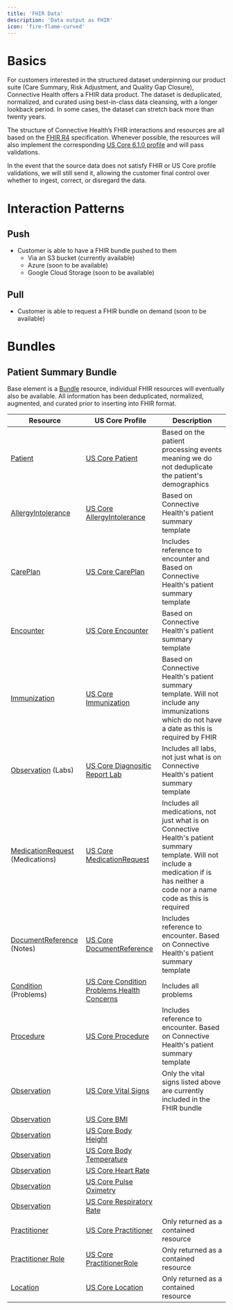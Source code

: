 ```yaml
---
title: 'FHIR Data'
description: 'Data output as FHIR'
icon: 'fire-flame-curved'
---
```


# Basics

For customers interested in the structured dataset underpinning our product suite (Care Summary, Risk Adjustment, and Quality Gap Closure), Connective Health offers a FHIR data product. The dataset is deduplicated, normalized, and curated using best-in-class data cleansing, with a longer lookback period. In some cases, the dataset can stretch back more than twenty years.

The structure of Connective Health’s FHIR interactions and resources are all based on the [FHIR R4](https://www.hl7.org/fhir/R4/) specification. Whenever possible, the resources will also implement the corresponding [US Core 6.1.0 profile](https://www.hl7.org/fhir/us/core/) and will pass validations.

In the event that the source data does not satisfy FHIR or US Core profile validations, we will still send it, allowing the customer final control over whether to ingest, correct, or disregard the data.


# Interaction Patterns

## Push

* Customer is able to have a FHIR bundle pushed to them
  * Via an S3 bucket (currently available)
  * Azure (soon to be available)
  * Google Cloud Storage (soon to be available)

## Pull

* Customer is able to request a FHIR bundle on demand (soon to be available)

# Bundles

## Patient Summary Bundle

Base element is a [Bundle](https://www.hl7.org/fhir/R4/bundle.html) resource, individual FHIR resources will eventually also be available. All information has been deduplicated, normalized, augmented, and curated prior to inserting into FHIR format.


| Resource                                                                              | US Core Profile                                                                                                                                    | Description                                                                                                                                                                            |
|---------------------------------------------------------------------------------------|----------------------------------------------------------------------------------------------------------------------------------------------------|----------------------------------------------------------------------------------------------------------------------------------------------------------------------------------------|
| [Patient](https://www.hl7.org/fhir/R4/patient.html)                                   | [US Core Patient](https://www.hl7.org/fhir/us/core/StructureDefinition-us-core-patient.html)                                                       | Based on the patient processing events meaning we do not deduplicate the patient's demographics                                                                                        |
| [AllergyIntolerance](https://www.hl7.org/fhir/R4/allergyintolerance.html)             | [US Core AllergyIntolerance](https://www.hl7.org/fhir/us/core/StructureDefinition-us-core-allergyintolerance.html)                                 | Based on Connective Health's patient summary template                                                                                                                                  |
| [CarePlan](https://www.hl7.org/fhir/R4/careplan.html)                                 | [US Core CarePlan](https://www.hl7.org/fhir/us/core/StructureDefinition-us-core-careplan.html)                                                     | Includes reference to encounter and Based on Connective Health's patient summary template                                                                                              |
| [Encounter](https://www.hl7.org/fhir/R4/encounter.html)                               | [US Core Encounter](https://www.hl7.org/fhir/us/core/StructureDefinition-us-core-encounter.html)                                                   | Based on Connective Health's patient summary template                                                                                                                                  |
| [Immunization](https://www.hl7.org/fhir/R4/immunization.html)                         | [US Core Immunization](https://www.hl7.org/fhir/us/core/StructureDefinition-us-core-immunization.html)                                             | Based on Connective Health's patient summary template. Will not include any immunizations which do not have a date as this is required by FHIR                                         |
| [Observation](https://www.hl7.org/fhir/R4/observation.html) (Labs)                    | [US Core Diagnositic Report Lab](https://www.hl7.org/fhir/us/core/StructureDefinition-us-core-diagnosticreport-lab.html)                           | Includes all labs, not just what is on Connective Health's patient summary template                                                                                                    |
| [MedicationRequest](https://www.hl7.org/fhir/R4/medicationrequest.html) (Medications) | [US Core MedicationRequest](https://www.hl7.org/fhir/us/core/StructureDefinition-us-core-medicationrequest.html)                                   | Includes all medications, not just what is on Connective Health's patient summary template. Will not include a medication if is has neither a code nor a name code as this is required |
| [DocumentReference](https://www.hl7.org/fhir/R4/documentreference.html) (Notes)       | [US Core DocumentReference](https://www.hl7.org/fhir/us/core/StructureDefinition-us-core-documentreference.html)                                   | Includes reference to encounter. Based on Connective Health's patient summary template                                                                                                 |
| [Condition](https://www.hl7.org/fhir/R4/condition.html) (Problems)                    | [US Core Condition Problems Health Concerns](https://www.hl7.org/fhir/us/core/StructureDefinition-us-core-condition-problems-health-concerns.html) | Includes all problems                                                                                                                                                                  |
| [Procedure](https://www.hl7.org/fhir/R4/procedure.html)                               | [US Core Procedure](https://www.hl7.org/fhir/us/core/StructureDefinition-us-core-procedure.html)                                                   | Includes reference to encounter. Based on Connective Health's patient summary template                                                                                                 |
| [Observation](https://www.hl7.org/fhir/R4/observation.html)                           | [US Core Vital Signs](https://www.hl7.org/fhir/us/core/StructureDefinition-us-core-vital-signs.html)                                               | Only the vital signs listed above are currently included in the FHIR bundle                                                                                                            |
| [Observation](https://www.hl7.org/fhir/R4/observation.html)                           | [US Core BMI](https://www.hl7.org/fhir/us/core/StructureDefinition-us-core-bmi.html)                                                               |                                                                                                                                                                                        |
| [Observation](https://www.hl7.org/fhir/R4/observation.html)                           | [US Core Body Height](https://www.hl7.org/fhir/us/core/StructureDefinition-us-core-body-height.html)                                               |                                                                                                                                                                                        |
| [Observation](https://www.hl7.org/fhir/R4/observation.html)                           | [US Core Body Temperature](https://www.hl7.org/fhir/us/core/StructureDefinition-us-core-body-temperature.html)                                     |                                                                                                                                                                                        |
| [Observation](https://www.hl7.org/fhir/R4/observation.html)                           | [US Core Heart Rate](https://www.hl7.org/fhir/us/core/StructureDefinition-us-core-heart-rate.html)                                                 |                                                                                                                                                                                        |
| [Observation](https://www.hl7.org/fhir/R4/observation.html)                           | [US Core Pulse Oximetry](https://www.hl7.org/fhir/us/core/StructureDefinition-us-core-pulse-oximetry.html)                                         |                                                                                                                                                                                        |
| [Observation](https://www.hl7.org/fhir/R4/observation.html)                           | [US Core Respiratory Rate](https://www.hl7.org/fhir/us/core/StructureDefinition-us-core-respiratory-rate.html)                                     |                                                                                                                                                                                        |
| [Practitioner](https://www.hl7.org/fhir/R4/practitioner.html)                         | [US Core Practitioner](https://www.hl7.org/fhir/us/core/StructureDefinition-us-core-practitioner.html)                                             | Only returned as a contained resource                                                                                                                                                  |
| [Practitioner Role](https://www.hl7.org/fhir/R4/practitionerrole.html)                | [US Core PractitionerRole](https://www.hl7.org/fhir/us/core/StructureDefinition-us-core-practitionerrole.html)                                     | Only returned as a contained resource                                                                                                                                                  |
| [Location](https://www.hl7.org/fhir/R4/location.html)                                 | [US Core Location](https://www.hl7.org/fhir/us/core/StructureDefinition-us-core-location.html)                                                     | Only returned as a contained resource                                                                                                                                                  |

